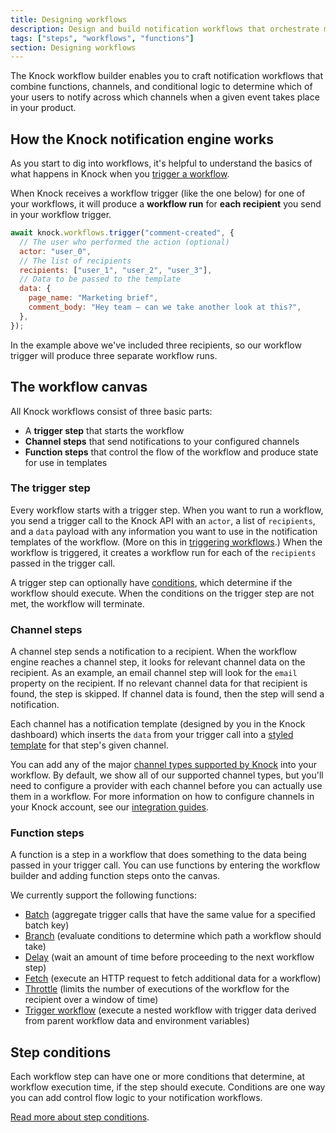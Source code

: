 ```yaml
---
title: Designing workflows
description: Design and build notification workflows that orchestrate message delivery across multiple channels using Knock's visual editor.
tags: ["steps", "workflows", "functions"]
section: Designing workflows
---
```


The Knock workflow builder enables you to craft notification workflows that combine functions, channels, and conditional logic to determine which of your users to notify across which channels when a given event takes place in your product.

## How the Knock notification engine works

As you start to dig into workflows, it's helpful to understand the basics of what happens in Knock when you [trigger a workflow](/send-notifications/triggering-workflows).

When Knock receives a workflow trigger (like the one below) for one of your workflows, it will produce a **workflow run** for **each recipient** you send in your workflow trigger.

```js title="A workflow trigger for three recipients"
await knock.workflows.trigger("comment-created", {
  // The user who performed the action (optional)
  actor: "user_0",
  // The list of recipients
  recipients: ["user_1", "user_2", "user_3"],
  // Data to be passed to the template
  data: {
    page_name: "Marketing brief",
    comment_body: "Hey team — can we take another look at this?",
  },
});
```

In the example above we've included three recipients, so our workflow trigger will produce three separate workflow runs.

## The workflow canvas

All Knock workflows consist of three basic parts:

- A **trigger step** that starts the workflow
- **Channel steps** that send notifications to your configured channels
- **Function steps** that control the flow of the workflow and produce state for use in templates

### The trigger step

Every workflow starts with a trigger step. When you want to run a workflow, you send a trigger call to the Knock API with an `actor`, a list of `recipients`, and a `data` payload with any information you want to use in the notification templates of the workflow. (More on this in [triggering workflows](/send-notifications/triggering-workflows).) When the workflow is triggered, it creates a workflow run for each of the `recipients` passed in the trigger call.

A trigger step can optionally have [conditions](/designing-workflows/step-conditions), which determine if the workflow should execute. When the conditions on the trigger step are not met, the workflow will terminate.

### Channel steps

A channel step sends a notification to a recipient. When the workflow engine reaches a channel step, it looks for relevant channel data on the recipient. As an example, an email channel step will look for the `email` property on the recipient. If no relevant channel data for that recipient is found, the step is skipped. If channel data is found, then the step will send a notification.

Each channel has a notification template (designed by you in the Knock dashboard) which inserts the `data` from your trigger call into a [styled template](/send-notifications/designing-workflows/template-editor) for that step's given channel.

You can add any of the major [channel types supported by Knock](/integrations/overview#supported-channel-providers) into your workflow. By default, we show all of our supported channel types, but you'll need to configure a provider with each channel before you can actually use them in a workflow. For more information on how to configure channels in your Knock account, see our [integration guides](/integrations/overview).

### Function steps

A function is a step in a workflow that does something to the data being passed in your trigger call. You can use functions by entering the workflow builder and adding function steps onto the canvas.

We currently support the following functions:

- [Batch](/send-notifications/designing-workflows/batch-function) (aggregate trigger calls that have the same value for a specified batch key)
- [Branch](/send-notifications/designing-workflows/branch-function) (evaluate conditions to determine which path a workflow should take)
- [Delay](/send-notifications/designing-workflows/delay-function) (wait an amount of time before proceeding to the next workflow step)
- [Fetch](/send-notifications/designing-workflows/fetch-function) (execute an HTTP request to fetch additional data for a workflow)
- [Throttle](/send-notifications/designing-workflows/throttle-function) (limits the number of executions of the workflow for the recipient over a window of time)
- [Trigger workflow](/send-notifications/designing-workflows/trigger-workflow-function) (execute a nested workflow with trigger data derived from parent workflow data and environment variables)

## Step conditions

Each workflow step can have one or more conditions that determine, at workflow execution time, if the step should execute. Conditions are one way you can add control flow logic to your notification workflows.

[Read more about step conditions](/send-notifications/designing-workflows/step-conditions).

